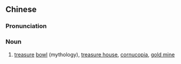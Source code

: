 {{also|聚宝盆}}
==Chinese==
{{zh-forms|s=聚宝盆}}

===Pronunciation===
{{zh-pron
|m=jùbǎopén
|cat=n
}}

===Noun===
{{zh-noun}}

# [[treasure]] [[bowl]] (mythology), [[treasure house]], [[cornucopia]], [[gold mine]]